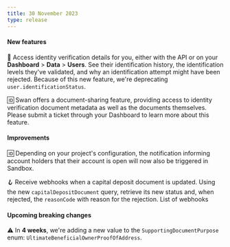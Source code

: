 ```yaml
---
title: 30 November 2023
type: release
---
```


<h4>New features</h4>

👤 Access identity verification details for you, either with the API or on your **Dashboard** > **Data** > **Users**.
See their identification history, the identification levels they've validated, and why an identification attempt might have been rejected.
Because of this new feature, we're deprecating `user.identificationStatus`.

🆔 Swan offers a document-sharing feature, providing access to identity verification document metadata as well as the documents themselves.
Please submit a ticket through your Dashboard to learn more about this feature.

<h4>Improvements</h4>

🆔 Depending on your project's configuration, the notification informing account holders that their account is open will now also be triggered in Sandbox.

🪝 Receive webhooks when a capital deposit document is updated.
Using the new `capitalDepositDocument` query, retrieve its new status and, when rejected, the `reasonCode` with reason for the rejection.
List of webhooks

<h4>Upcoming breaking changes</h4>

⚠️ In **4 weeks**, we're adding a new value to the `SupportingDocumentPurpose` enum: `UltimateBeneficialOwnerProofOfAddress`.
